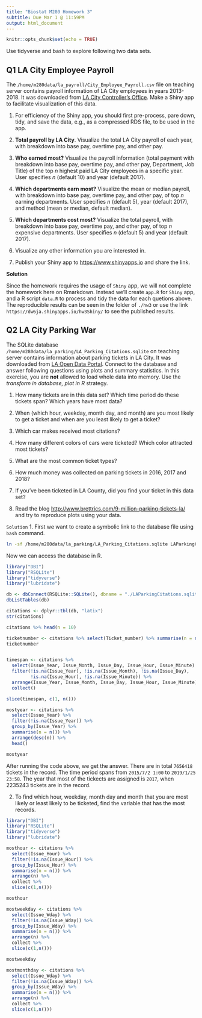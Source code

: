 ```yaml
---
title: "Biostat M280 Homework 3"
subtitle: Due Mar 1 @ 11:59PM
output: html_document
---
```


```r
knitr::opts_chunk$set(echo = TRUE)
```

Use tidyverse and bash to explore following two data sets.

## Q1 LA City Employee Payroll

The `/home/m280data/la_payroll/City_Employee_Payroll.csv` file on teaching server contains payroll information of LA City employees in years 2013-2018. It was downloaded from [LA City Controller's Office](https://controllerdata.lacity.org/Payroll/City-Employee-Payroll/pazn-qyym). Make a Shiny app to facilitate visualization of this data. 

1. For efficiency of the Shiny app, you should first pre-process, pare down, tidy, and save the data, e.g., as a compressed RDS file, to be used in the app.

0. **Total payroll by LA City**. Visualize the total LA City payroll of each year, with breakdown into base pay, overtime pay, and other pay.

0. **Who earned most?** Visualize the payroll information (total payment with breakdown into base pay, overtime pay, and other pay, Department, Job Title) of the top $n$ highest paid LA City employees in a specific year. User specifies $n$ (default 10) and year (default 2017).

0. **Which departments earn most?** Visualize the mean or median payroll, with breakdown into base pay, overtime pay, and other pay, of top $n$ earning departments. User specifies $n$ (default 5), year (default 2017), and method (mean or median, default median).

0. **Which departments cost most?** Visualize the total payroll, with breakdown into base pay, overtime pay, and other pay, of top $n$ expensive departments. User specifies $n$ (default 5) and year (default 2017).

0. Visualize any other information you are interested in.

0. Publish your Shiny app to <https://www.shinyapps.io> and share the link.

  **Solution**

Since the homework requires the usage of `Shiny` app, we will not complete the homework here on Rmarkdown. Instead we'll create `app.R` for `Shiny` app, and a R script `data.R` to process and tidy the data for each quetions above. The reproducible results can be seen in the folder of `./hw3` or use the link `https://dw6ja.shinyapps.io/hw3Shiny/` to see the published results. 

## Q2 LA City Parking War

The SQLite database `/home/m280data/la_parking/LA_Parking_Citations.sqlite` on teaching server contains information about parking tickets in LA City. It was downloaded from [LA Open Data Portal](https://data.lacity.org/A-Well-Run-City/Parking-Citations/wjz9-h9np). Connect to the database and answer following questions using plots and summary statistics. In this exercise, you are **not** allowed to load whole data into memory. Use the _transform in database, plot in R_ strategy.

1. How many tickets are in this data set? Which time period do these tickets span? Which years have most data?

0. When (which hour, weekday, month day, and month) are you most likely to get a ticket and when are you least likely to get a ticket?

0. Which car makes received most citations?

0. How many different colors of cars were ticketed? Which color attracted most tickets?

0. What are the most common ticket types?

0. How much money was collected on parking tickets in 2016, 2017 and 2018?

0. If you've been ticketed in LA County, did you find your ticket in this data set?

0. Read the blog <http://www.brettrics.com/9-million-parking-tickets-la/> and try to reproduce plots using your data.

  ``Solution``
1. First we want to create a symbolic link to the database file using `bash` command.
```bash
ln -sf /home/m280data/la_parking/LA_Parking_Citations.sqlite LAParkingCitations.sqlite
```

Now we can access the database in R.
```r
library("DBI")
library("RSQLite")
library("tidyverse")
library("lubridate")

db <- dbConnect(RSQLite::SQLite(), dbname = "./LAParkingCitations.sqlite")
dbListTables(db)

citations <- dplyr::tbl(db, "latix")
str(citations)

citations %>% head(n = 10)

ticketnumber <- citations %>% select(Ticket_number) %>% summarise(n = n())
ticketnumber


timespan <- citations %>% 
  select(Issue_Year, Issue_Month, Issue_Day, Issue_Hour, Issue_Minute) %>%
  filter(!is.na(Issue_Year), !is.na(Issue_Month), !is.na(Issue_Day), 
         !is.na(Issue_Hour), !is.na(Issue_Minute)) %>%
  arrange(Issue_Year, Issue_Month, Issue_Day, Issue_Hour, Issue_Minute) %>%
  collect() 

slice(timespan, c(1, n()))

mostyear <- citations %>%
  select(Issue_Year) %>%
  filter(!is.na(Issue_Year)) %>%
  group_by(Issue_Year) %>%
  summarise(n = n()) %>%
  arrange(desc(n)) %>%
  head()

mostyear
```

After running the code above, we get the answer. There are in total `7656418` tickets in the record. The time period spans from `2015/7/2 1:00` to `2019/1/25 23:58`. The year that most of the tickects are assigned is `2017`, when 2235243 tickets are in the record.

2. To find which hour, weekday, month day and month that you are most likely or least likely to be ticketed, find the variable that has the most records. 
```r
library("DBI")
library("RSQLite")
library("tidyverse")
library("lubridate")

mosthour <- citations %>%
  select(Issue_Hour) %>%
  filter(!is.na(Issue_Hour)) %>%
  group_by(Issue_Hour) %>%
  summarise(n = n()) %>%
  arrange(n) %>%
  collect %>%
  slice(c(1,n()))

mosthour

mostweekday <- citations %>%
  select(Issue_Wday) %>%
  filter(!is.na(Issue_Wday)) %>%
  group_by(Issue_Wday) %>%
  summarise(n = n()) %>%
  arrange(n) %>%
  collect %>%
  slice(c(1,n()))

mostweekday

mostmonthday <- citations %>%
  select(Issue_Wday) %>%
  filter(!is.na(Issue_Wday)) %>%
  group_by(Issue_Wday) %>%
  summarise(n = n()) %>%
  arrange(n) %>%
  collect %>%
  slice(c(1,n()))


```





